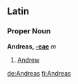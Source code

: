 ==Latin==
===Proper Noun===
'''Andreas, [[Wiktionary Appendix:Latin first declension|-eae]]''' ''m''

#[[Andrew]]

[[de:Andreas]]
[[fi:Andreas]]